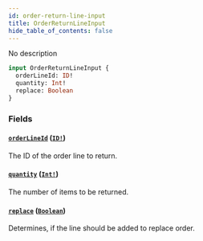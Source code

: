 ```yaml
---
id: order-return-line-input
title: OrderReturnLineInput
hide_table_of_contents: false
---
```


No description

```graphql
input OrderReturnLineInput {
  orderLineId: ID!
  quantity: Int!
  replace: Boolean
}
```

### Fields

#### [`orderLineId`](#) ([`ID!`](../../../developer/api-reference/scalars/id))

The ID of the order line to return.

#### [`quantity`](#) ([`Int!`](../../../developer/api-reference/scalars/int))

The number of items to be returned.

#### [`replace`](#) ([`Boolean`](../../../developer/api-reference/scalars/boolean))

Determines, if the line should be added to replace order.

